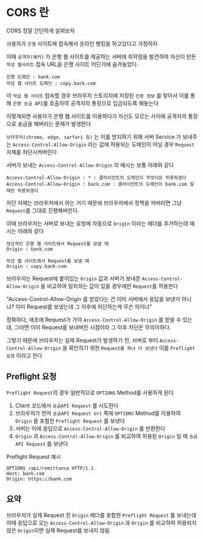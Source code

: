 

# CORS 란

CORS 정말 간단하게 살펴보자

사용자가 `은행` 사이트에 접속해서 온라인 뱅킹을 하고있다고 가정하자

이때 `공격자(해커)` 가 은행 웹 사이트를 제공하는 서버에 취약점을 발견하여 자신이 만든 `악성 웹사이트` 접속 URL을 은행 사이트 어딘가에 숨겨놓았다.

```
은행 도메인 : bank.com
악성 웹 사이트 도메인 : copy.back.com
```

이 `악섭 웹 사이트` 접속할 경우 브라우저 스토리지에 저장된 `인증 정보` 를 찾아서 이를 통해 `은행 송금 API`를 호출하여 공격자의 통장으로 입금되도록 해놓는다

이렇게되면 사용자가 은행 웹 사이트를 이용하다가 자신도 모르는 사이에 공격자의 통장으로 송금을 해버리는 문제가 발생한다

`브라우저(chrome, edge, sarfari 등)` 는 이를 방지하기 위해 서버 Service 가 보내주는 `Access-Control-Allow-Origin` 라는 값에 허용되는 도메인이 아닐 경우 `Request` 자체를 차단시켜버린다

서버가 보내는 `Access-Control-Allow-Origin` 의 예시는 보통 아래와 같다

```
Access-Control-Allow-Origin : * : 클라이언트의 도메인이 무엇이든 허용하겠다
Access-Control-Allow-Origin : back.com : 클라이언트의 도메인이 bank.com 일 때만 허용하겠다
```

차단 자체는 브라우저에서 하는 거기 때문에 브라우저에서 정책을 꺼버리면 그냥 `Request`를 그대로 진행해버린다.

이때 브라우저는 서버로 보내는 요청에 자동으로 `Origin` 이라는 헤더를 추가하는데 예시는 아래와 같다

```
정상적인 은행 웹 사이트에서 Request를 보낼 때
Origin : bank.com

악성 웹 사이트에서 Request를 보낼 때
Origin : copy.bank.com
```

브라우저는 Request에 붙어있는 `Origin` 값과 서버가 보내준 `Access-Control-Allow-Origin` 을 비교하여 일치하는 값이 있을 경우에만 `Request`를 허용한다

<Callout type="warning" emoji="❔">
"Access-Control-Allow-Origin 를 받았다는 건 이미 서버에서 응답을 보낸거 아니냐? 이미 Request를 보냈는데 그 이후에 차단하는게 무슨 의미냐"
</Callout>

정확하다, 애초에 Request가 가야 `Access-Control-Allow-Origin` 를 받을 수 있는데, 그러면 이미 Request를 보내버린 시점이라 그 이후 차단은 무의미하다.

그렇기 때문에 브라우저는 실제 Request가 발생하기 전, 서버로 부터 `Access-Control-Allow-Origin` 을 확인하기 위한 `Request를 하나 더 보낸다` 이를 `Preflight 요청` 이라고 한다

## Preflight 요청

`Preflight Request`의 경우 일반적으로 `OPTIONS` Method를 사용하게 된다

1. Client 코드에서 `송금API Request` 를 시도한다
2. 브라우저가 먼저 `송금API Request Url` 쪽에 `OPTIONS` Method를 이용하여 `Origin` 을 포함한 `Preflight Request` 를 보낸다
3. 서버는 이에 응답으로 `Access-Control-Allow-Origin` 를 반환한다
4. `Origin` 과 `Access-Control-Allow-Origin` 를 비교하여 허용된 `Origin` 일 때 `송금API Request` 를 보낸다

Preflight Request 예시

```
OPTIONS /api/remittance HTTP/1.1
Host: bank.com
Origin: https://bank.com
```

## 요약

브라우저가 실제 Request 전 `Origin` 헤더를 포함한 `Preflight Request` 를 보내는데 이때 응답으로 오는 `Access-Control-Allow-Origin` 과 `Origin` 를 비교하여 허용되지 않은 `Origin`이면 실제 Request를 보내지 않음












